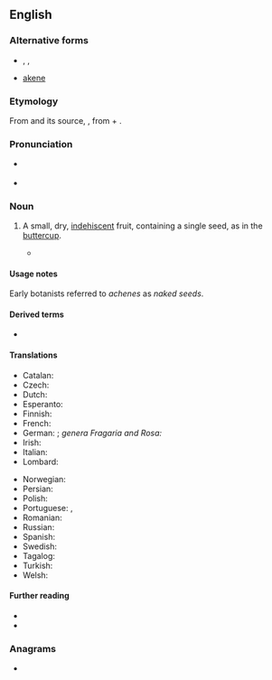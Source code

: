 {{also|achène}}
==English==
{{wikipedia}}

===Alternative forms===
* {{l|en|achaenium}}, {{l|en|achenium}}, {{l|en|achenocarp}}
* {{qualifier|alternative spelling}} [[akene]]

===Etymology===
From {{bor|en|fr|achène}} and its source, {{der|en|NL.|achena}}, from {{etyl|grc|en}} {{m|grc|ἀ-||a-}} + {{m|grc|χαίνω||to gape}}.

===Pronunciation===
* {{a|UK}} {{IPA|en|/əˈkiːn/}}
* {{rhymes|en|iːn|s=2}}

===Noun===
{{en-noun}}

# {{lb|en|botany}} A small, dry, [[indehiscent]] fruit, containing a single seed, as in the [[buttercup]].
#* {{quote-book|en|year=2018|author=[[w:Richard Powers|Richard Powers]]|title=[[w:The Overstory|The Overstory]]|publisher=Vintage (2019)|page=37|passage=The mulberry puts forth its messy clusters of '''achenes'''.}}

====Usage notes====
Early botanists referred to ''achenes'' as ''naked seeds''.

====Derived terms====
* {{l|en|polyachene}}

====Translations====
{{trans-top|small dry fruit}}
* Catalan: {{t|ca|aqueni|m}}
* Czech: {{t|cs|nažka|f}}
* Dutch: {{t|nl|dopvrucht}}
* Esperanto: {{t|eo|akeno}}
* Finnish: {{t+|fi|pähkylä}}
* French: {{t+|fr|akène|m}}
* German: {{t+|de|Achäne|f}}; ''genera Fragaria and Rosa:'' {{t+|de|Nüsschen|n}}
* Irish: {{t|ga|aicéin|f}}
* Italian: {{t+|it|achenio|m}}
* Lombard: {{t|lmo|achénio|m}}
{{trans-mid}}
* Norwegian: {{t|no|akene|m}}
* Persian: {{t+|fa|فندقه|tr=fandoqe}}
* Polish: {{t+|pl|niełupka|f}}
* Portuguese: {{t+|pt|aquênio|m}}, {{t+|pt|aquénio|m}}
* Romanian: {{t+|ro|achenă|f}}
* Russian: {{t+|ru|семя́нка|f}}
* Spanish: {{t+|es|aquenio|m}}
* Swedish: {{t|sv|nötfrukt|c}}
* Tagalog: {{t|tl|binhimbunga}}
* Turkish: {{t+|tr|aken}}
* Welsh: {{t|cy|achen|m}}
{{trans-bottom}}

====Further reading====
* {{R:Century 1911}}
* {{R:OneLook}}

===Anagrams===
* {{anagrams|en|a=aceehn|Cheena}}